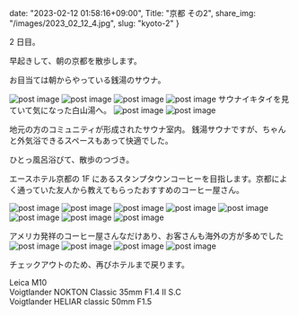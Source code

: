 date: "2023-02-12 01:58:16+09:00",
Title: "京都 その2",
share_img: "/images/2023_02_12_4.jpg",
slug: "kyoto-2"
}

2 日目。

早起きして、朝の京都を散歩します。

お目当ては朝からやっている銭湯のサウナ。

<img src="/images/2023_02_12_1.jpg" alt="post image" />
<img src="/images/2023_02_12_2.jpg" alt="post image" />
<img src="/images/2023_02_12_3.jpg" alt="post image" />
<img src="/images/2023_02_12_4.jpg" alt="post image" />
サウナイキタイを見ていて気になった白山湯へ。
<img src="/images/2023_02_12_5.jpg" alt="post image" />

<img src="/images/2023_02_12_6.jpg" alt="post image" />

地元の方のコミュニティが形成されたサウナ室内。
銭湯サウナですが、ちゃんと外気浴できるスペースもあって快適でした。

ひとっ風呂浴びて、散歩のつづき。

エースホテル京都の 1F にあるスタンプタウンコーヒーを目指します。京都によく通っていた友人から教えてもらったおすすめのコーヒー屋さん。

<img src="/images/2023_02_12_7.jpg" alt="post image" />
<img src="/images/2023_02_12_8.jpg" alt="post image" />
<img src="/images/2023_02_12_9.jpg" alt="post image" />
<img src="/images/2023_02_12_10.jpg" alt="post image" />
<img src="/images/2023_02_12_11.jpg" alt="post image" />
<img src="/images/2023_02_12_12.jpg" alt="post image" />
<img src="/images/2023_02_12_13.jpg" alt="post image" />
<img src="/images/2023_02_12_14.jpg" alt="post image" />

<span className="caption">アメリカ発祥のコーヒー屋さんなだけあり、お客さんも海外の方が多めでした</span>
<img src="/images/2023_02_12_15.jpg" alt="post image" />
<img src="/images/2023_02_12_16.jpg" alt="post image" />
<img src="/images/2023_02_12_17.jpg" alt="post image" />
<img src="/images/2023_02_12_18.jpg" alt="post image" />

チェックアウトのため、再びホテルまで戻ります。

Leica M10<br />
Voigtlander NOKTON Classic 35mm F1.4 Ⅱ S.C<br />
Voigtlander HELIAR classic 50mm F1.5
